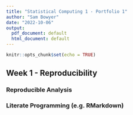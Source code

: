 ```yaml
---
title: "Statistical Computing 1 - Portfolio 1"
author: "Sam Bowyer"
date: "2022-10-06"
output:
  pdf_document: default
  html_document: default
---
```


```r
knitr::opts_chunk$set(echo = TRUE)
```

## Week 1 - Reproducibility

### Reproducible Analysis

### Literate Programming (e.g. RMarkdown)

